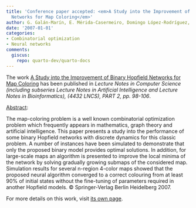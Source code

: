 ```yaml
---
title: 'Conference paper accepted: <em>A Study into the Improvement of Binary Hopfield
  Networks for Map Coloring</em>'
author: G. Galán-Marín, E. Mérida-Casermeiro, Domingo López-Rodríguez, J.M. Ortiz-De-Lazcano-Lobato
date: '2007-01-01'
categories:
- Combinatorial optimization
- Neural networks
comments:
  giscus:
    repo: quarto-dev/quarto-docs
---
```


The work <u>A Study into the Improvement of Binary Hopfield Networks for Map Coloring</u> has been published in <em>Lecture Notes in Computer Science (including subseries Lecture Notes in Artificial Intelligence and Lecture Notes in Bioinformatics), (4432 LNCS), PART 2, <em>pp. 98-106</em></em>.

<u>Abstract</u>:



The map-coloring problem is a well known combinatorial optimization problem which frequently appears in mathematics, graph theory and artificial intelligence. This paper presents a study into the performance of some binary Hopfield networks with discrete dynamics for this classic problem. A number of instances have been simulated to demonstrate that only the proposed binary model provides optimal solutions. In addition, for large-scale maps an algorithm is presented to improve the local minima of the network by solving gradually growing submaps of the considered map. Simulation results for several n-region 4-color maps showed that the proposed neural algorithm converged to a correct colouring from at least 90% of initial states without the fine-tuning of parameters required in another Hopfield models. © Springer-Verlag Berlin Heidelberg 2007.




For more details on this work, visit <a href='/publications/conferences/2007-icannga'>its own page</a>.
